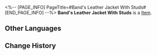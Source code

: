 <%-- [PAGE_INFO]
PageTitle=#Band's Leather Jacket With Studs#
[END_PAGE_INFO] --%>
{{Item Infobox
|id          = 61093
|image       = Item Band's Leather Jacket With Studs.png
|type        = 
|invCategory = Relics
|rarity      = 5
|effect      = 
|description = David, one of the band's lead singers, drew a white star on the back of this leather jacket and made it the cover of the band's final album.
|source1     = [[Cavern of Corrosion: Cloudford]]
}}
'''Band's Leather Jacket With Studs''' is a [[Item]].

==Other Languages==
{{Other Languages
|en   = Band's Leather Jacket With Studs
|zhs  = 乐队的钉刺皮衣
|zht  = 樂團的釘刺皮衣
|ja   = バンドのスパイク付き革ジャン
|ko   = 밴드의 리벳 가죽 재킷
|es   = Chaqueta con tachuelas de la banda
|fr   = Veste en cuir clouté du groupe
|ru   = Косуха бэнда
|th   = Band's Leather Jacket With Studs
|vi   = Chiếc Áo Da Của Ban Nhạc
|de   = Nietenbesetzte Lederjacke der Band
|id   = Band's Leather Jacket With Studs
|pt   = Jaqueta de Couro com Rebite da Banda
}}

==Change History==
{{Change History|2.0}}
